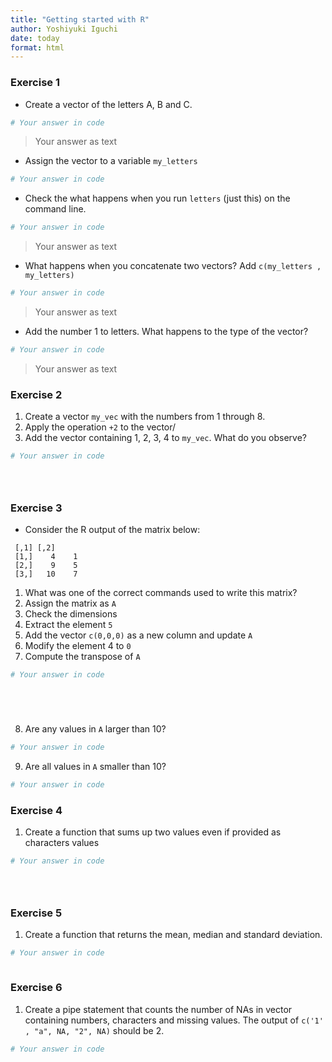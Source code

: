 ```yaml
---
title: "Getting started with R"
author: Yoshiyuki Iguchi
date: today
format: html
---
```


### Exercise 1 {#sec-1}

* Create a vector of the letters A, B and C.

```r
# Your answer in code

```
> Your answer as text



* Assign the vector to a variable `my_letters`
```r
# Your answer in code

```


* Check the what happens when you run `letters` (just this) on the command line.
```r
# Your answer in code

```

> Your answer as text



* What happens when you concatenate two vectors? Add `c(my_letters , my_letters)`
```r
# Your answer in code


```

> Your answer as text



* Add the number 1 to letters. What happens to the type of the vector?
```r
# Your answer in code


```

> Your answer as text



### Exercise 2


1. Create a vector `my_vec` with the numbers from 1 through 8.
2. Apply the operation `+2` to the vector/
3. Add the vector containing 1, 2, 3, 4 to `my_vec`. What do you observe?

```r
# Your answer in code





```



### Exercise 3

* Consider the R output of the matrix below:

```
 [,1] [,2]
 [1,]    4    1
 [2,]    9    5
 [3,]   10    7
```

1. What was one of the correct commands used to write this matrix?
2. Assign the matrix as `A`
3. Check the dimensions
4. Extract the element `5`
5. Add the vector `c(0,0,0)` as a new column and update `A`
6. Modify the element 4 to `0`
7. Compute the transpose of `A`

```r
# Your answer in code






```


8. Are any values in `A` larger than 10? 
```r
# Your answer in code

```

9. Are all values in `A` smaller than 10?
```r
# Your answer in code

```

### Exercise 4

1. Create a function that sums up two values even if provided as characters values

```r
# Your answer in code





```


### Exercise 5

1. Create a function that returns the mean, median and standard deviation.

```r
# Your answer in code



```


### Exercise 6
1. Create a pipe statement that counts the number of NAs in vector containing numbers, characters and missing values.
The output of `c('1' , "a", NA, "2", NA)` should be 2.

```r
# Your answer in code



```



